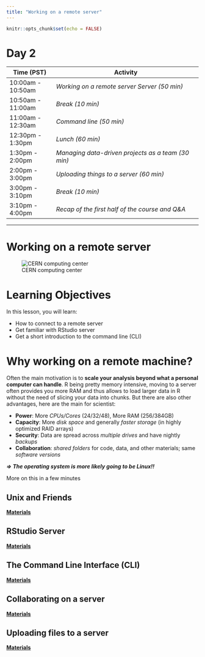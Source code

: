 ```yaml
---
title: "Working on a remote server"
---
```


```r
knitr::opts_chunk$set(echo = FALSE)
```

# Day 2

| **Time (PST)**    | **Activity**                                             |
|-------------------|----------------------------------------------------------|
| 10:00am - 10:50am | *Working on a remote server Server (50 min)*             |
| 10:50am - 11:00am | *Break (10 min)*                                         |
| 11:00am - 12:30am | *Command line (50 min)*                                  |
| 12:30pm - 1:30pm  | *Lunch (60 min)*                                         |
| 1:30pm - 2:00pm   | *Managing data-driven projects as a team (30 min)*       |
| 2:00pm - 3:00pm   | *Uploading things to a server (60 min)*                  |
| 3:00pm - 3:10pm   | *Break (10 min)*                                         |
| 3:10pm - 4:00pm   | *Recap of the first half of the course and Q&A*          |



---  

# Working on a remote server

![CERN computing center](https://cds.cern.ch/images/OPEN-PHO-CCC-2017-001-1/file?size=medium)

# Learning Objectives

In this lesson, you will learn:

- How to connect to a remote server 
- Get familiar with RStudio server
- Get a short introduction to the command line (CLI)


# Why working on a remote machine?

Often the main motivation is to **scale your analysis beyond what a personal computer can handle**. R being pretty memory intensive, moving to a server often provides you more RAM and thus allows to load larger data in R without the need of slicing your data into chunks. But there are also other advantages, here are the main for scientist:

* **Power**: More *CPUs/Cores* (24/32/48), More RAM (256/384GB) 
* **Capacity**: More *disk space* and generally *faster storage* (in highly optimized RAID arrays)
* **Security**: Data are spread across *multiple drives* and have nightly *backups*
* **Collaboration**: *shared folders* for code, data, and other materials; same *software versions*

::: {.callout-warning}
***=> The operating system is more likely going to be Linux!!***

More on this in a few minutes
:::


## Unix and Friends

**[Materials](day2-unices.html)**


## RStudio Server

**[Materials](day2-unices.html)**


## The Command Line Interface (CLI)

**[Materials](day2-remote_server.html)**


## Collaborating on a server

**[Materials](day2-server_collaboration.html)**


## Uploading files to a server

**[Materials](day2-server_uploading.html)**


